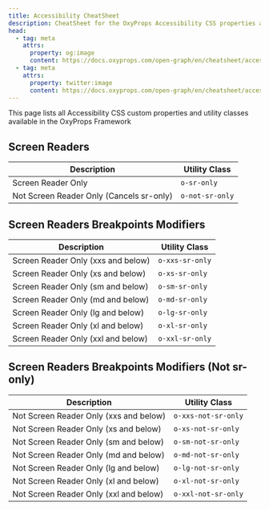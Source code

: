 ```yaml
---
title: Accessibility CheatSheet
description: CheatSheet for the OxyProps Accessibility CSS properties and utility classes.
head:
  - tag: meta
    attrs:
      property: og:image
      content: https://docs.oxyprops.com/open-graph/en/cheatsheet/accessibility.png
  - tag: meta
    attrs:
      property: twitter:image
      content: https://docs.oxyprops.com/open-graph/en/cheatsheet/accessibility.png
---
```



This page lists all Accessibility CSS custom properties and utility classes available in the OxyProps Framework

## Screen Readers

| Description                              | Utility Class                                                        |
| ---------------------------------------- | -------------------------------------------------------------------- |
| Screen Reader Only                       | <ClipboardCopy value="o-sr-only">`o-sr-only`</ClipboardCopy>         |
| Not Screen Reader Only (Cancels sr-only) | <ClipboardCopy value="o-not-sr-only">`o-not-sr-only`</ClipboardCopy> |

## Screen Readers Breakpoints Modifiers

| Description                              | Utility Class                                                        |
| ---------------------------------------- | -------------------------------------------------------------------- |
| Screen Reader Only (xxs and below)       | <ClipboardCopy value="o-xxs-sr-only">`o-xxs-sr-only`</ClipboardCopy>   |
| Screen Reader Only (xs and below)        | <ClipboardCopy value="o-xs-sr-only">`o-xs-sr-only`</ClipboardCopy>   |
| Screen Reader Only (sm and below)        | <ClipboardCopy value="o-sm-sr-only">`o-sm-sr-only`</ClipboardCopy>   |
| Screen Reader Only (md and below)        | <ClipboardCopy value="o-md-sr-only">`o-md-sr-only`</ClipboardCopy>   |
| Screen Reader Only (lg and below)        | <ClipboardCopy value="o-lg-sr-only">`o-lg-sr-only`</ClipboardCopy>   |
| Screen Reader Only (xl and below)        | <ClipboardCopy value="o-xl-sr-only">`o-xl-sr-only`</ClipboardCopy>   |
| Screen Reader Only (xxl and below)       | <ClipboardCopy value="o-xxl-sr-only">`o-xxl-sr-only`</ClipboardCopy>   |


## Screen Readers Breakpoints Modifiers (Not sr-only)

| Description                              | Utility Class                                                        |
| ---------------------------------------- | -------------------------------------------------------------------- |
| Not Screen Reader Only (xxs and below)   | <ClipboardCopy value="o-xxs-not-sr-only">`o-xxs-not-sr-only`</ClipboardCopy>   |
| Not Screen Reader Only (xs and below)    | <ClipboardCopy value="o-xs-not-sr-only">`o-xs-not-sr-only`</ClipboardCopy>   |
| Not Screen Reader Only (sm and below)    | <ClipboardCopy value="o-sm-not-sr-only">`o-sm-not-sr-only`</ClipboardCopy>   |
| Not Screen Reader Only (md and below)    | <ClipboardCopy value="o-md-not-sr-only">`o-md-not-sr-only`</ClipboardCopy>   |
| Not Screen Reader Only (lg and below)    | <ClipboardCopy value="o-lg-not-sr-only">`o-lg-not-sr-only`</ClipboardCopy>   |
| Not Screen Reader Only (xl and below)    | <ClipboardCopy value="o-xl-not-sr-only">`o-xl-not-sr-only`</ClipboardCopy>   |
| Not Screen Reader Only (xxl and below)   | <ClipboardCopy value="o-xxl-not-sr-only">`o-xxl-not-sr-only`</ClipboardCopy>   |
